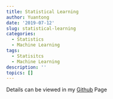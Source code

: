 ```yaml
---
title: Statistical Learning
author: Yuantong
date: '2019-07-12'
slug: statistical-learning
categories:
  - Statistics
  - Machine Learning
tags:
  - Statisitcs
  - Machine Learning
description: ''
topics: []
---
```


Details can be viewed in my [Github](https://github.com/Likelyt/ML_WCM) Page

